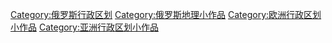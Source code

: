 {{hidden category}}

[[Category:俄罗斯行政区划|Category:俄罗斯行政区划]]
[[Category:俄罗斯地理小作品|Category:俄罗斯地理小作品]]
[[Category:欧洲行政区划小作品|Category:欧洲行政区划小作品]]
[[Category:亚洲行政区划小作品|Category:亚洲行政区划小作品]]
